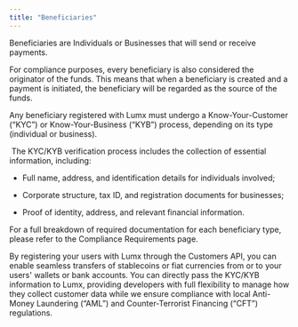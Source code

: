 ```yaml
---
title: "Beneficiaries"
---
```


Beneficiaries are Individuals or Businesses that will send or receive payments.

For compliance purposes, every beneficiary is also considered the originator of the funds. This means that when a beneficiary is created and a payment is initiated, the beneficiary will be regarded as the source of the funds.

Any beneficiary registered with Lumx must undergo a Know-Your-Customer (“KYC”) or Know-Your-Business (“KYB”) process, depending on its type (individual or business).

 The KYC/KYB verification process includes the collection of essential information, including:

* Full name, address, and identification details for individuals involved;

* Corporate structure, tax ID, and registration documents for businesses;

* Proof of identity, address, and relevant financial information.

For a full breakdown of required documentation for each beneficiary type, please refer to the Compliance Requirements page.

By registering your users with Lumx through the Customers API, you can enable seamless transfers of stablecoins or fiat currencies from or to your users' wallets or bank accounts. You can directly pass the KYC/KYB information to Lumx, providing developers with full flexibility to manage how they collect customer data while we ensure compliance with local Anti-Money Laundering (“AML”) and Counter-Terrorist Financing (“CFT”) regulations.